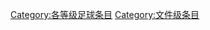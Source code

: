 {{catmore1|[[WikiProject:足球|WikiProject:足球]]}}
{{Articles by Quality|topic=足球|project=足球|format=TOC}}
{{empty category}}

[[Category:各等级足球条目|Category:各等级足球条目]]
[[Category:文件级条目|Category:文件级条目]]